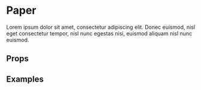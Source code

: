 
<Meta title='Components/Paper' component={Paper} />

# Paper

Lorem ipsum dolor sit amet, consectetur adipiscing elit. Donec euismod, nisl eget consectetur tempor, nisl nunc egestas nisi, euismod aliquam nisl nunc euismod.

## Props

<Props of={Paper} />

## Examples

<Preview>
  <Story name='Paper'>
    <Flex css={{ width: "100%" }} justify='center' dir='col  '>
      <Paper css={{ width: "200px", height: "200px" }}></Paper>
      <DialogDemo />
    </Flex>
  </Story>
</Preview>
